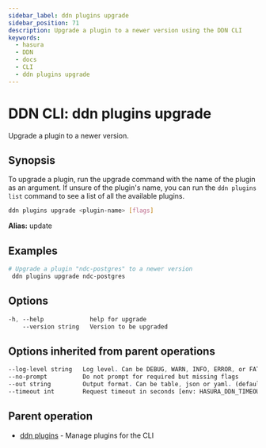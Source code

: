 ```yaml
---
sidebar_label: ddn plugins upgrade
sidebar_position: 71
description: Upgrade a plugin to a newer version using the DDN CLI
keywords:
  - hasura
  - DDN
  - docs
  - CLI
  - ddn plugins upgrade
---
```


# DDN CLI: ddn plugins upgrade

Upgrade a plugin to a newer version.

## Synopsis

To upgrade a plugin, run the upgrade command with the name of the plugin as an argument. If unsure of the plugin's name, you can run the `ddn plugins list` command to see a list of all the available plugins.

```bash
ddn plugins upgrade <plugin-name> [flags]
```

**Alias:** update

## Examples

```bash
# Upgrade a plugin "ndc-postgres" to a newer version
 ddn plugins upgrade ndc-postgres
```

## Options

```sass
-h, --help             help for upgrade
    --version string   Version to be upgraded
```

## Options inherited from parent operations

```sass
--log-level string   Log level. Can be DEBUG, WARN, INFO, ERROR, or FATAL. (default "INFO")
--no-prompt          Do not prompt for required but missing flags
--out string         Output format. Can be table, json or yaml. (default "table")
--timeout int        Request timeout in seconds [env: HASURA_DDN_TIMEOUT] (default 100)
```

## Parent operation

- [ddn plugins](/cli/commands/ddn_plugins) - Manage plugins for the CLI
